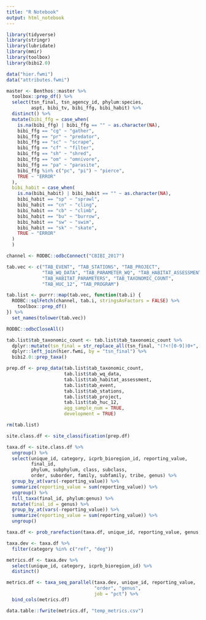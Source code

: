 ```yaml
---
title: "R Notebook"
output: html_notebook
---
```


```r
library(tidyverse)
library(stringr)
library(lubridate)
library(mmir)
library(toolbox)
library(bibi2.0)

data("hier.fwmi")
data("attributes.fwmi")
```

```r
master <- Benthos::master %>% 
  toolbox::prep_df() %>% 
  select(tsn_final, tsn_agency_id, phylum:species,
         aspt, bibi_tv, bibi_ffg, bibi_habit) %>% 
  distinct() %>% 
  mutate(bibi_ffg = case_when(
    is.na(bibi_ffg) | bibi_ffg == "" ~ as.character(NA),
    bibi_ffg == "cg" ~ "gather",
    bibi_ffg == "pr" ~ "predator",
    bibi_ffg == "sc" ~ "scrape",
    bibi_ffg == "cf" ~ "filter",
    bibi_ffg == "sh" ~ "shred",
    bibi_ffg == "om" ~ "omnivore",
    bibi_ffg == "pa" ~ "parasite",
    bibi_ffg %in% c("pc", "pi") ~ "pierce",
    TRUE ~ "ERROR"
  ),
  bibi_habit = case_when(
    is.na(bibi_habit) | bibi_habit == "" ~ as.character(NA),
    bibi_habit == "sp" ~ "sprawl",
    bibi_habit == "cn" ~ "cling",
    bibi_habit == "cb" ~ "climb",
    bibi_habit == "bu" ~ "burrow",
    bibi_habit == "sw" ~ "swim",
    bibi_habit == "sk" ~ "skate",
    TRUE ~ "ERROR"
  )
  )
```


```r
channel <- RODBC::odbcConnect("CBIBI_2017")

tab.vec <- c("TAB_EVENT", "TAB_STATIONS", "TAB_PROJECT",
             "TAB_WQ_DATA", "TAB_PARAMETER_WQ", "TAB_HABITAT_ASSESSMENT",
             "TAB_HABITAT_PARAMETERS", "TAB_TAXONOMIC_COUNT",
             "TAB_HUC_12", "TAB_PROGRAM")

tab.list <- purrr::map(tab.vec, function(tab.i) {
  RODBC::sqlFetch(channel, tab.i, stringsAsFactors = FALSE) %>% 
    toolbox::prep_df()
}) %>% 
  set_names(tolower(tab.vec))

RODBC::odbcCloseAll()
```

```r
tab.list$tab_taxonomic_count <- tab.list$tab_taxonomic_count %>% 
  dplyr::mutate(tsn_final = str_replace_all(tsn_final, "(?<![0-9])0+", "")) %>% 
  dplyr::left_join(hier.fwmi, by = "tsn_final") %>% 
  bibi2.0::prep_taxa()
```

```r
prep.df <- prep_data(tab.list$tab_taxonomic_count,
                     tab.list$tab_wq_data,
                     tab.list$tab_habitat_assessment,
                     tab.list$tab_event,
                     tab.list$tab_stations,
                     tab.list$tab_project,
                     tab.list$tab_huc_12,
                     agg_sample_num = TRUE,
                     development = TRUE)

rm(tab.list)
```

```r
site.class.df <- site_classification(prep.df)
```


```r
taxa.df <- site.class.df %>% 
  ungroup() %>% 
  select(unique_id, category, icprb_bioregion_id, reporting_value,
         final_id, 
         phylum, subphylum, class, subclass,
         order, suborder, family, subfamily, tribe, genus) %>% 
  group_by_at(vars(-reporting_value)) %>% 
  summarize(reporting_value = sum(reporting_value)) %>% 
  ungroup() %>% 
  fill_taxa(final_id, phylum:genus) %>% 
  mutate(final_id = genus) %>% 
  group_by_at(vars(-reporting_value)) %>% 
  summarize(reporting_value = sum(reporting_value)) %>% 
  ungroup()


```

```r
taxa.df <- prob_rarefaction(taxa.df, unique_id, reporting_value, genus, 100)
```

```r
taxa.dev <- taxa.df %>% 
  filter(category %in% c("ref", "deg"))

metrics.df <- taxa.dev %>% 
  select(unique_id, category, icprb_bioregion_id) %>% 
  distinct()

metrics.df <- taxa_seq_parallel(taxa.dev, unique_id, reporting_value,
                                "order", "genus",
                                job = "pct") %>% 
  bind_cols(metrics.df)
```

```r

data.table::fwrite(metrics.df, "temp_metrics.csv")
```

